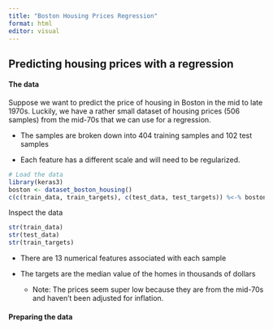 ```yaml
---
title: "Boston Housing Prices Regression"
format: html
editor: visual
---
```


## Predicting housing prices with a regression

#### The data

Suppose we want to predict the price of housing in Boston in the mid to late 1970s. Luckily, we have a rather small dataset of housing prices (506 samples) from the mid-70s that we can use for a regression.

-   The samples are broken down into 404 training samples and 102 test samples

-   Each feature has a different scale and will need to be regularized.

```r
# Load the data
library(keras3)
boston <- dataset_boston_housing()
c(c(train_data, train_targets), c(test_data, test_targets)) %<-% boston
```

Inspect the data

```r
str(train_data)
str(test_data)
str(train_targets)
```

-   There are 13 numerical features associated with each sample

-   The targets are the median value of the homes in thousands of dollars

    -   Note: The prices seem super low because they are from the mid-70s and haven't been adjusted for inflation.

#### Preparing the data
